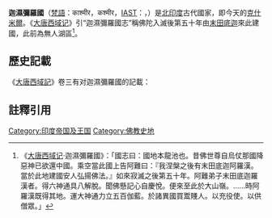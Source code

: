 {{佛教}}
'''迦濕彌羅國'''（[[梵語|梵語]]：काश्मीर，कश्मीर，[[IAST|IAST]]：{{IAST|Kāśmīra}}，{{IAST|Kaśmīra}}）是[[北印度|北印度]]古代國家，即今天的[[克什米爾|克什米爾]]。《[[大唐西域记|大唐西域记]]》引“迦濕彌羅國志”稱佛陀入滅後第五十年由[[末田底迦|末田底迦]]來此建國，此前為無人湖區<ref>《[[大唐西域记|大唐西域记]]·迦濕彌羅國》：「國志曰：國地本龍池也。昔佛世尊自烏仗那國降惡神已欲還中國。乘空當此國上告阿難曰：『我涅槃之後有末田底迦阿羅漢。當於此地建國安人弘揚佛法。』如來寂滅之後第五十年。阿難弟子末田底迦羅漢者。得六神通具八解脫。聞佛懸記心自慶悅。便來至此於大山嶺。……時阿羅漢既得其地。運大神通力立五百伽藍。於諸異國買鬻賤人。以充役使。以供僧眾。」</ref>。

==歷史記載==
《[[大唐西域記|大唐西域記]]》卷三有对迦濕彌羅國的記載：{{Cquote|从此（乌剌尸国）东南，登山履险，度鐵橋，行千餘里，至迦濕彌羅國（舊曰[[罽賓|罽賓]]，訛也。北印度境）。迦濕彌羅國，周七千餘里。四境負山，山極陗峻，雖有門徑，而復隘狹，自古鄰敵無能攻伐。國大都城西臨大河，南北十二三里，東西四五里。宜稼穡，多花果，出龍種馬及鬱金香、火珠、藥草。氣序寒勁，多雪少風。服毛褐，衣白氎。土俗輕僄，人多怯懦。國為龍護，遂雄鄰境。容貌妍美，情性詭詐。好學多聞，邪正兼信。伽藍百餘所，僧徒五千餘人。有四窣堵波，並無憂王建也，各有如來舍利斗餘。}}

==註釋引用==
{{reflist}}

{{摩诃婆罗多中的王国}}

[[Category:印度帝国及王国|Category:印度帝国及王国]]
[[Category:佛教史地|Category:佛教史地]]